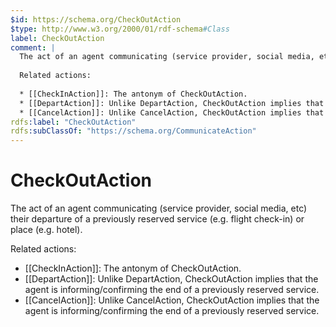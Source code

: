 ```yaml
---
$id: https://schema.org/CheckOutAction
$type: http://www.w3.org/2000/01/rdf-schema#Class
label: CheckOutAction
comment: |
  The act of an agent communicating (service provider, social media, etc) their departure of a previously reserved service (e.g. flight check-in) or place (e.g. hotel).
  
  Related actions:
  
  * [[CheckInAction]]: The antonym of CheckOutAction.
  * [[DepartAction]]: Unlike DepartAction, CheckOutAction implies that the agent is informing/confirming the end of a previously reserved service.
  * [[CancelAction]]: Unlike CancelAction, CheckOutAction implies that the agent is informing/confirming the end of a previously reserved service.
rdfs:label: "CheckOutAction"
rdfs:subClassOf: "https://schema.org/CommunicateAction"
---
```


# CheckOutAction

The act of an agent communicating (service provider, social media, etc) their departure of a previously reserved service (e.g. flight check-in) or place (e.g. hotel).

Related actions:

* [[CheckInAction]]: The antonym of CheckOutAction.
* [[DepartAction]]: Unlike DepartAction, CheckOutAction implies that the agent is informing/confirming the end of a previously reserved service.
* [[CancelAction]]: Unlike CancelAction, CheckOutAction implies that the agent is informing/confirming the end of a previously reserved service.

